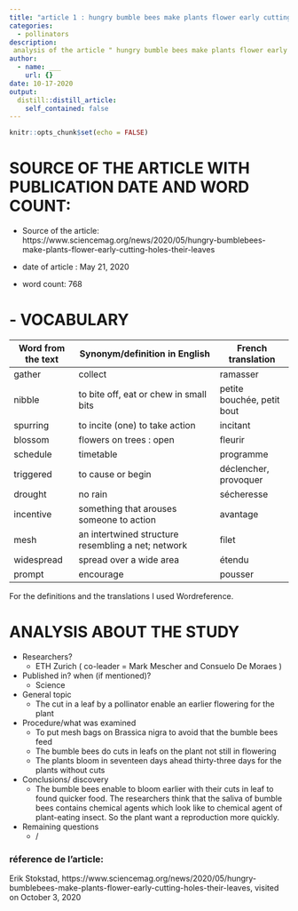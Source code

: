 ```yaml
---
title: "article 1 : hungry bumble bees make plants flower early cutting holes their in leaves"
categories:
  - pollinators
description: 
 analysis of the article " hungry bumble bees make plants flower early cutting holes in their leaves.
author:
  - name: ___
    url: {}
date: 10-17-2020
output:
  distill::distill_article:
    self_contained: false
---
```


```r
knitr::opts_chunk$set(echo = FALSE)
```

# SOURCE OF THE ARTICLE WITH PUBLICATION DATE AND WORD COUNT: 

* Source of the article: https://www.sciencemag.org/news/2020/05/hungry-bumblebees-make-plants-flower-early-cutting-holes-their-leaves 

* date of article : May 21, 2020

* word count: 768

# - VOCABULARY

| **Word from the text** | **Synonym/definition in English**                  | **French translation**     |
|------------------------|----------------------------------------------------|----------------------------|
| gather                 | collect                                            | ramasser                   |
| nibble                 | to bite off, eat or chew in small bits             | petite bouchée, petit bout |
| spurring               | to incite (one) to take action                     | incitant                   |
| blossom                | flowers on trees : open                            | fleurir                    |
| schedule               | timetable                                          | programme                  |
| triggered              | to cause or begin                                  | déclencher, provoquer      |
| drought                | no rain                                            | sécheresse                 |
| incentive              | something that arouses someone to action           | avantage                   |
| mesh                   | an intertwined structure resembling a net; network | filet                      |
| widespread             | spread over a wide area                            | étendu                     |
| prompt                 | encourage                                          | pousser                    |

For the definitions and the translations I used Wordreference.

# ANALYSIS ABOUT THE STUDY

* Researchers?
    + ETH Zurich ( co-leader = Mark Mescher and Consuelo De Moraes )

* Published in? when (if mentioned)? 
    + Science

* General topic
    + The cut in a leaf by a pollinator enable an earlier flowering for the plant
    
* Procedure/what was examined 
    + To put mesh bags on Brassica nigra to avoid that the bumble bees feed
    + The bumble bees do cuts in leafs on the plant not still in flowering
    + The plants bloom in seventeen days ahead thirty-three days for the plants without cuts

* Conclusions/ discovery 
    + The bumble bees enable to bloom earlier with their cuts in leaf to found quicker food. The researchers think that the saliva of bumble bees contains chemical agents which look like to chemical agent of plant-eating insect. So the plant want a reproduction more quickly.

* Remaining questions
    + /
 
### réference de l'article:
Erik Stokstad, https://www.sciencemag.org/news/2020/05/hungry-bumblebees-make-plants-flower-early-cutting-holes-their-leaves, visited on October 3, 2020

 




